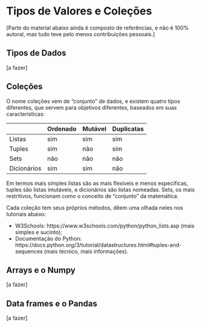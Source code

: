 # Tipos de Valores e Coleções


[Parte do material abaixo ainda é composto de referências, e não é 100% autoral, mas tudo teve pelo menos contribuições pessoais.]


## Tipos de Dados

[a fazer]

## Coleções

O nome coleções vem de "conjunto" de dados, e existem quatro tipos diferentes, que servem para objetivos diferentes, baseados em suas características:

|  | Ordenado | Mutável | Duplicatas |
| --- | --- | --- | --- |
| Listas | sim | sim | sim |
| Tuples | sim | não | sim |
| Sets | não | não | não |
| Dicionários | sim | sim | não |

Em termos mais simples listas são as mais flexíveis e menos específicas, tuples são listas imutáveis, e dicionários são listas nomeadas. Sets, os mais restritivos, funcionam como o conceito de "conjunto" da matemática.

Cada coleção tem seus próprios métodos, dêem uma olhada neles nos tutoriais abaixo:

+ W3Schools: https://www.w3schools.com/python/python_lists.asp (mais simples e sucinto);
+ Documentação do Python: https://docs.python.org/3/tutorial/datastructures.html#tuples-and-sequences (mais técnico, mais informações).

## Arrays e o Numpy

[a fazer]

## Data frames e o Pandas

[a fazer]

